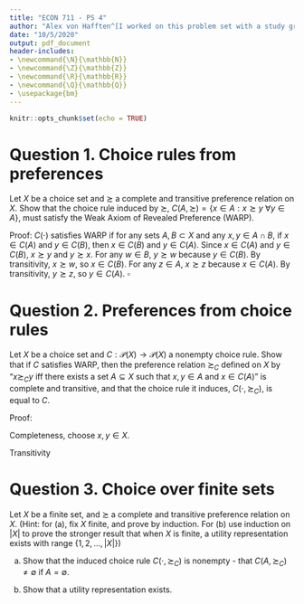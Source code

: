 ```yaml
---
title: "ECON 711 - PS 4"
author: "Alex von Hafften^[I worked on this problem set with a study group of Michael Nattinger, Andrew Smith, Tyler Welch, and Ryan Mather. I also discussed problems with Emily Case, Sarah Bass, and Danny Edgel.]"
date: "10/5/2020"
output: pdf_document
header-includes:
- \newcommand{\N}{\mathbb{N}}
- \newcommand{\Z}{\mathbb{Z}}
- \newcommand{\R}{\mathbb{R}}
- \newcommand{\Q}{\mathbb{Q}}
- \usepackage{bm}
---
```


```r
knitr::opts_chunk$set(echo = TRUE)
```

# Question 1. Choice rules from preferences

Let $X$ be a choice set and $\succsim$ a complete and transitive preference relation on $X$. Show that the choice rule induced by $\succsim$, $C(A, \succsim) = \{x \in A : x \succsim y$ $\forall y \in A\}$, must satisfy the Weak Axiom of Revealed Preference (WARP).

Proof: $C(\cdot)$ satisfies WARP if for any sets $A, B \subset X$ and any $x, y \in A \cap B$, if $x \in C(A)$ and $y \in C(B)$, then $x \in C(B)$ and $y \in C(A)$.  Since $x \in C(A)$ and $y \in C(B)$, $x \succsim y$ and $y \succsim x$.  For any $w \in B$, $y \succsim w$ because $y \in C(B)$. By transitivity, $x \succsim w$, so $x \in C(B)$. For any $z \in A$, $x \succsim z$ because $x \in C(A)$. By transitivity, $y \succsim z$, so $y \in C(A)$. $\square$

# Question 2. Preferences from choice rules

Let $X$ be a choice set and $C : \mathcal{P}(X) \to \mathcal{P}(X)$ a nonempty choice rule. Show that if $C$ satisfies WARP, then the preference relation $\succsim_C$ defined on $X$ by "$x \succsim_C y$ iff there exists a set $A \subseteq X$ such that $x, y \in A$ and $x \in C(A)$" is complete and transitive, and that the choice rule it induces, $C(\cdot, \succsim_C)$, is equal to $C$.

Proof:

Completeness, choose $x,y \in X$.

Transitivity

# Question 3. Choice over finite sets

Let $X$ be a finite set, and $\succsim$ a complete and transitive preference relation on $X$. (Hint: for (a), fix $X$ finite, and prove by induction. For (b) use induction on $|X|$ to prove the stronger result that when $X$ is finite, a utility representation exists with range $\{1, 2, ..., |X|\}$)

(a) Show that the induced choice rule $C(\cdot, \succsim_C)$ is nonempty - that $C(A, \succsim_C) \neq \emptyset$ if $A = \emptyset$.

(b) Show that a utility representation exists.